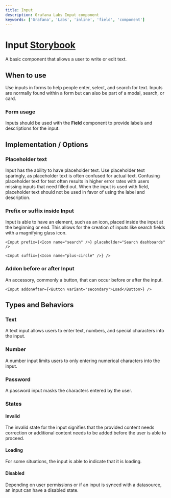 ```yaml
---
title: Input
description: Grafana Labs Input component
keywords: ['Grafana', 'Labs', 'inline', 'field', 'component']
---
```


# Input <Badge text='ready' color='green'></Badge> <a href='https://developers.grafana.com/ui/latest/index.html?path=/story/forms-input--simple' target='_blank' className='header-links'>Storybook <Icon name="external-link-alt"/> </a>

A basic component that allows a user to write or edit text.

## When to use

Use inputs in forms to help people enter, select, and search for text. Inputs are normally found within a form but can also be part of a modal, search, or card.

### Form usage

Inputs should be used with the **Field** component to provide labels and descriptions for the input.

## Implementation / Options

### Placeholder text

Input has the ability to have placeholder text. Use placeholder text sparingly, as placeholder text is often confused for actual text. Confusing placeholder text for text often results in higher error rates with users missing inputs that need filled out. When the input is used with field, placeholder text should not be used in favor of using the label and description.

### Prefix or suffix inside Input

Input is able to have an element, such as an icon, placed inside the input at the beginning or end. This allows for the creation of inputs like search fields with a magnifying glass icon.

```tsx live
<Input prefix={<Icon name="search" />} placeholder="Search dashboards" />
```

```tsx live
<Input suffix={<Icon name="plus-circle" />} />
```

### Addon before or after Input

An accessory, commonly a button, that can occur before or after the input.

```tsx live
<Input addonAfter={<Button variant="secondary">Load</Button>} />
```

## Types and Behaviors

### Text

A text input allows users to enter text, numbers, and special characters into the input.

### Number

A number input limits users to only entering numerical characters into the input.

### Password

A password input masks the characters entered by the user.

### States

#### Invalid

The invalid state for the input signifies that the provided content needs correction or additional content needs to be added before the user is able to proceed.

#### Loading

For some situations, the input is able to indicate that it is loading.

#### Disabled

Depending on user permissions or if an input is synced with a datasource, an input can have a disabled state.
